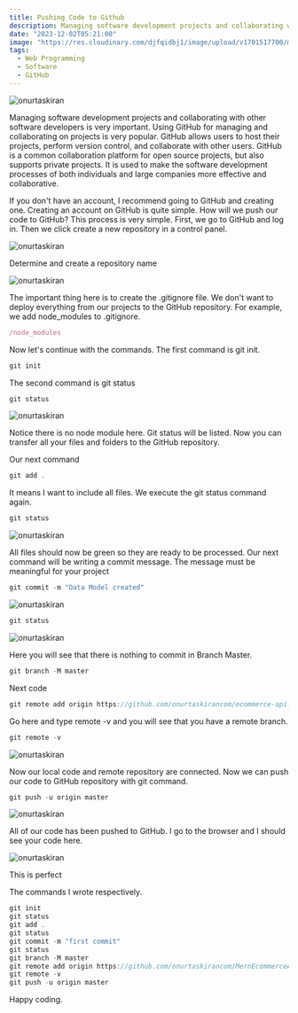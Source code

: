 ```yaml
---
title: Pushing Code to Github
description: Managing software development projects and collaborating with other software developers is very important. Using GitHub for managing and collaborating on projects is very popular.
date: "2023-12-02T05:21:00"
image: "https://res.cloudinary.com/djfqidbj1/image/upload/v1701517700/m67x1adq9mfuxilifzpx.jpg"
tags:
  - Web Programming
  - Software
  - GitHub
---
```


<img
  className="w-full rounded-xl"
  src="https://res.cloudinary.com/djfqidbj1/image/upload/v1701517700/m67x1adq9mfuxilifzpx.jpg"
  alt="onurtaskiran"
/>

Managing software development projects and collaborating with other software developers is very important. Using GitHub for managing and collaborating on projects is very popular. GitHub allows users to host their projects, perform version control, and collaborate with other users. GitHub is a common collaboration platform for open source projects, but also supports private projects. It is used to make the software development processes of both individuals and large companies more effective and collaborative.

If you don't have an account, I recommend going to GitHub and creating one. Creating an account on GitHub is quite simple. How will we push our code to GitHub? This process is very simple. First, we go to GitHub and log in. Then we click create a new repository in a control panel.

<img
  className="w-full "
  src="https://res.cloudinary.com/djfqidbj1/image/upload/v1701481897/u3w82jftmqkrqjg5i52b.jpg"
  alt="onurtaskiran"
/>

Determine and create a repository name

<img
  className="w-full "
  src="https://res.cloudinary.com/djfqidbj1/image/upload/v1701482034/tq4jxnchw1xi2p53bhjb.jpg"
  alt="onurtaskiran"
/>

The important thing here is to create the .gitignore file. We don't want to deploy everything from our projects to the GitHub repository. For example, we add node_modules to .gitignore.

```javascript
/node_modules
```

Now let's continue with the commands. The first command is git init.

```javascript
git init
```

The second command is git status

```javascript
git status
```

<img
  className="w-full "
  src="https://res.cloudinary.com/djfqidbj1/image/upload/v1701482274/fcrx8zhqzdhh2zr96lma.jpg"
  alt="onurtaskiran"
/>

Notice there is no node module here. Git status will be listed. Now you can transfer all your files and folders to the GitHub repository.

Our next command

```javascript
git add .
```

It means I want to include all files. We execute the git status command again.

```javascript
git status
```

<img
  className="w-full "
  src="https://res.cloudinary.com/djfqidbj1/image/upload/v1701482628/xcwazbpi8ol4iyfwssqv.jpg"
  alt="onurtaskiran"
/>

All files should now be green so they are ready to be processed. Our next command will be writing a commit message. The message must be meaningful for your project

```javascript
git commit -m "Data Model created"
```

<img
  className="w-full "
  src="https://res.cloudinary.com/djfqidbj1/image/upload/v1701482996/tiqui4kadqypkfuuautn.jpg"
  alt="onurtaskiran"
/>

```javascript
git status
```

<img
  className="w-full "
  src="https://res.cloudinary.com/djfqidbj1/image/upload/v1701483115/fhp8g1era6cpcd3xhmj0.jpg"
  alt="onurtaskiran"
/>

Here you will see that there is nothing to commit in Branch Master.

```javascript
git branch -M master
```

Next code

```javascript
git remote add origin https://github.com/onurtaskirancom/ecommerce-api.git
```

Go here and type remote -v and you will see that you have a remote branch.

```javascript
git remote -v
```

<img
  className="w-full "
  src="https://res.cloudinary.com/djfqidbj1/image/upload/v1701483311/bpptre4bpqatqphn5rls.jpg"
  alt="onurtaskiran"
/>

Now our local code and remote repository are connected. Now we can push our code to GitHub repository with git command.

```javascript
git push -u origin master
```

<img
  className="w-full "
  src="https://res.cloudinary.com/djfqidbj1/image/upload/v1701483424/lghjofuhykdcec043ori.jpg"
  alt="onurtaskiran"
/>

All of our code has been pushed to GitHub. I go to the browser and I should see your code here.

<img
  className="w-full "
  src="https://res.cloudinary.com/djfqidbj1/image/upload/v1701483494/oz0bb7jihbkliaf6ctyw.jpg"
  alt="onurtaskiran"
/>

This is perfect

The commands I wrote respectively.

```javascript
git init
git status
git add .
git status
git commit -m "first commit"
git status
git branch -M master
git remote add origin https://github.com/onurtaskirancom/MernEcommerceApi.git
git remote -v
git push -u origin master
```

Happy coding.
